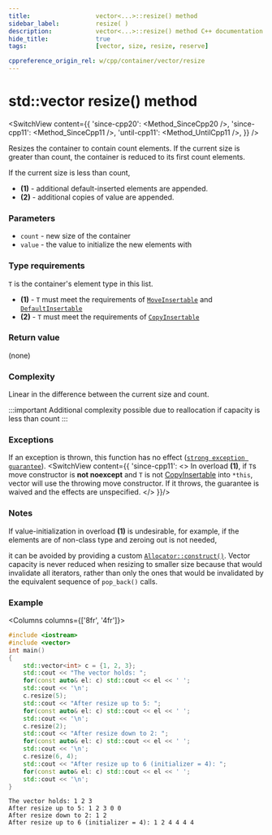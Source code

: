 ```yaml
---
title:					vector<...>::resize() method
sidebar_label:			resize( )
description:			vector<...>::resize() method C++ documentation
hide_title:				true
tags:					[vector, size, resize, reserve]

cppreference_origin_rel: w/cpp/container/vector/resize
---
```



<!-- Terms -->

<!----------------- Codes ---------------------->

<!-- resize() -->

# std::vector resize() method

<SwitchView content={{
	'since-cpp20': <Method_SinceCpp20 />,
	'since-cpp11': <Method_SinceCpp11 />,
	'until-cpp11': <Method_UntilCpp11 />,
}} />

Resizes the container to contain count elements.
If the current size is greater than count, the container is reduced to its first count elements.

If the current size is less than count,
 - **(1)** - additional default-inserted elements are appended.
 - **(2)** - additional copies of value are appended.


### Parameters

 - `count` - new size of the container
 - `value` - the value to initialize the new elements with
 
### Type requirements
 
`T` is the container's element type in this list.

 - **(1)** - `T` must meet the requirements of [`MoveInsertable`](/docs/named_req/MoveInsertable) and [`DefaultInsertable`](/docs/named_req/MoveInsertable)
 - **(2)** - `T` must meet the requirements of [`CopyInsertable`](/docs/named_req/CopyInsertable)

### Return value

(none)

### Complexity

Linear in the difference between the current size and count.

:::important
Additional complexity possible due to reallocation if capacity is less than count
:::

### Exceptions

<!-- TODO add a link here -->
If an exception is thrown, this function has no effect ([`strong exception guarantee`](#)).
<SwitchView content={{
    'since-cpp11': <>
        In overload <b>(1)</b>, if <code>T</code>s move constructor is <b>not noexcept</b> and <code>T</code> is not <a href="/docs/named_req/CopyInsertable">CopyInsertable</a> into <code>*this</code>,
        vector will use the throwing move constructor. If it throws, the guarantee is waived and the effects are unspecified.
    </>
    }}/>

### Notes

If value-initialization in overload **(1)** is undesirable, for example, if the elements are of non-class type and zeroing out is not needed,
<!-- TODO add a link here -->
it can be avoided by providing a custom [`Allocator::construct()`](#).
Vector capacity is never reduced when resizing to smaller size because that would invalidate all iterators,
rather than only the ones that would be invalidated by the equivalent sequence of `pop_back()` calls.

### Example

<Columns columns={['8fr', '4fr']}>
<div>

```cpp title='Main.cpp' showLineNumbers
#include <iostream>
#include <vector>
int main()
{
    std::vector<int> c = {1, 2, 3};
    std::cout << "The vector holds: ";
    for(const auto& el: c) std::cout << el << ' ';
    std::cout << '\n';
    c.resize(5);
    std::cout << "After resize up to 5: ";
    for(const auto& el: c) std::cout << el << ' ';
    std::cout << '\n';
    c.resize(2);
    std::cout << "After resize down to 2: ";
    for(const auto& el: c) std::cout << el << ' ';
    std::cout << '\n';
    c.resize(6, 4);
    std::cout << "After resize up to 6 (initializer = 4): ";
    for(const auto& el: c) std::cout << el << ' ';
    std::cout << '\n';
}
```

</div>
<div>

```plaintext title="Output"
The vector holds: 1 2 3
After resize up to 5: 1 2 3 0 0
After resize down to 2: 1 2
After resize up to 6 (initializer = 4): 1 2 4 4 4 4
```

</div>
</Columns>
